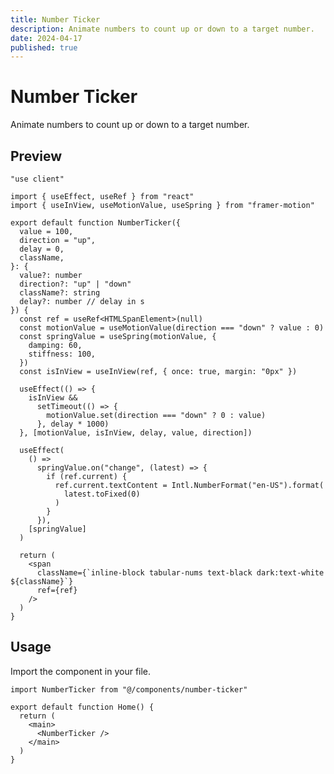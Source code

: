 ```yaml
---
title: Number Ticker
description: Animate numbers to count up or down to a target number.
date: 2024-04-17
published: true
---
```


# Number Ticker

Animate numbers to count up or down to a target number.

## Preview

<ComponentPreview name="number-ticker" className="text-[100px] font-bold" />

```tsx
"use client"

import { useEffect, useRef } from "react"
import { useInView, useMotionValue, useSpring } from "framer-motion"

export default function NumberTicker({
  value = 100,
  direction = "up",
  delay = 0,
  className,
}: {
  value?: number
  direction?: "up" | "down"
  className?: string
  delay?: number // delay in s
}) {
  const ref = useRef<HTMLSpanElement>(null)
  const motionValue = useMotionValue(direction === "down" ? value : 0)
  const springValue = useSpring(motionValue, {
    damping: 60,
    stiffness: 100,
  })
  const isInView = useInView(ref, { once: true, margin: "0px" })

  useEffect(() => {
    isInView &&
      setTimeout(() => {
        motionValue.set(direction === "down" ? 0 : value)
      }, delay * 1000)
  }, [motionValue, isInView, delay, value, direction])

  useEffect(
    () =>
      springValue.on("change", (latest) => {
        if (ref.current) {
          ref.current.textContent = Intl.NumberFormat("en-US").format(
            latest.toFixed(0)
          )
        }
      }),
    [springValue]
  )

  return (
    <span
      className={`inline-block tabular-nums text-black dark:text-white ${className}`}
      ref={ref}
    />
  )
}
```

## Usage

Import the component in your file.

```tsx {1,6}
import NumberTicker from "@/components/number-ticker"

export default function Home() {
  return (
    <main>
      <NumberTicker />
    </main>
  )
}
```
